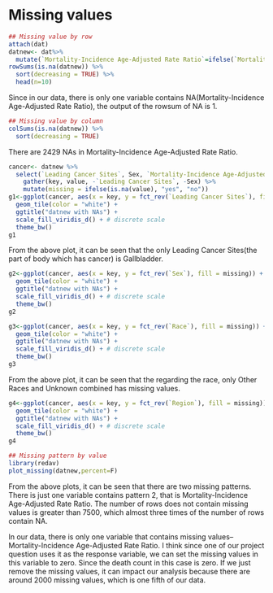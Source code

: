 # Missing values
```r
## Missing value by row
attach(dat)
datnew<- dat%>%
  mutate(`Mortality-Incidence Age-Adjusted Rate Ratio`=ifelse(`Mortality-Incidence Age-Adjusted Rate Ratio`=="Not Applicable",NA,`Mortality-Incidence Age-Adjusted Rate Ratio`)) 
rowSums(is.na(datnew)) %>%
  sort(decreasing = TRUE) %>%
  head(n=10)

```

Since in our data, there is only one variable contains NA(Mortality-Incidence Age-Adjusted Rate Ratio), the output of the rowsum of NA is 1.

```r
## Missing value by column
colSums(is.na(datnew)) %>%
  sort(decreasing = TRUE)
```

There are 2429 NAs in Mortality-Incidence Age-Adjusted Rate Ratio.


```r
cancer<- datnew %>%
  select(`Leading Cancer Sites`, Sex, `Mortality-Incidence Age-Adjusted Rate Ratio`) %>%
    gather(key, value, -`Leading Cancer Sites`, -Sex) %>% 
    mutate(missing = ifelse(is.na(value), "yes", "no"))
g1<-ggplot(cancer, aes(x = key, y = fct_rev(`Leading Cancer Sites`), fill = missing)) +
  geom_tile(color = "white") + 
  ggtitle("datnew with NAs") +
  scale_fill_viridis_d() + # discrete scale
  theme_bw()
g1
```
From the above plot, it can be seen that the only Leading Cancer Sites(the part of body which has cancer) is Gallbladder.

```r
g2<-ggplot(cancer, aes(x = key, y = fct_rev(`Sex`), fill = missing)) +
  geom_tile(color = "white") + 
  ggtitle("datnew with NAs") +
  scale_fill_viridis_d() + # discrete scale
  theme_bw()
g2
```

```r
g3<-ggplot(cancer, aes(x = key, y = fct_rev(`Race`), fill = missing)) +
  geom_tile(color = "white") + 
  ggtitle("datnew with NAs") +
  scale_fill_viridis_d() + # discrete scale
  theme_bw()
g3

```

From the above plot, it can be seen that the regarding the race, only Other Races and Unknown combined has missing values.
```r
g4<-ggplot(cancer, aes(x = key, y = fct_rev(`Region`), fill = missing)) +
  geom_tile(color = "white") + 
  ggtitle("datnew with NAs") +
  scale_fill_viridis_d() + # discrete scale
  theme_bw()
g4
```

```r
## Missing pattern by value
library(redav)
plot_missing(datnew,percent=F)
```

From the above plots, it can be seen that there are two missing patterns. There is just one variable contains pattern 2, that is Mortality-Incidence Age-Adjusted Rate Ratio. The number of rows does not contain missing values is greater than 7500, which almost three times of the number of rows contain NA.

In our data, there is only one variable that contains missing values–Mortality-Incidence Age-Adjusted Rate Ratio. I think since one of our project question uses it as the response variable, we can set the missing values in this variable to zero. Since the death count in this case is zero. If we just remove the missing values, it can impact our analysis because there are around 2000 missing values, which is one fifth of our data.


